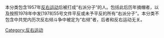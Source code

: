 本分类包含1957年[[反右运动|反右运动]]后被打成“右派分子”的人。包括此后历年摘帽者，以及按照1978年中发[1978]55号文件平反或未予平反的所有“右派分子”。本分类不包含中共党内历次反右倾斗争中被定为“右倾”者，后者和反右运动无关。
[[Category:反右运动|Category:反右运动]]